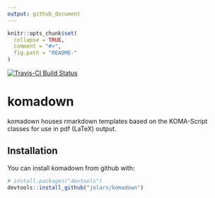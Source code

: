 ```yaml
---
output: github_document
---
```


<!-- README.md is generated from README.Rmd. Please edit that file -->

```r
knitr::opts_chunk$set(
  collapse = TRUE,
  comment = "#>",
  fig.path = "README-"
)
```

[![Travis-CI Build Status](https://travis-ci.org/jolars/rmdtemplates.svg?branch=master)](https://travis-ci.org/jolars/komadown)

# komadown

komadown houses rmarkdown templates based on the KOMA-Script classes for
use in pdf (LaTeX) output.

## Installation

You can install komadown from github with:

```r
# install.packages("devtools")
devtools::install_github("jolars/komadown")
```
